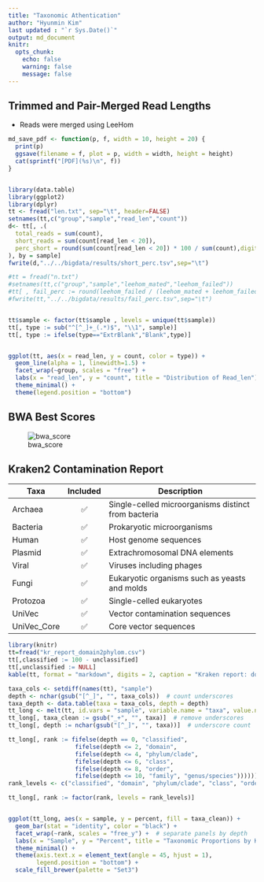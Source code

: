 ```yaml
---
title: "Taxonomic Athentication" 
author: "Hyunmin Kim"
last updated : "`r Sys.Date()`"
output: md_document
knitr:
  opts_chunk:
    echo: false
    warning: false
    message: false
---
```


## Trimmed and Pair-Merged Read Lengths 
- Reads were merged using LeeHom

```r

md_save_pdf <- function(p, f, width = 10, height = 20) {
  print(p)
  ggsave(filename = f, plot = p, width = width, height = height)
  cat(sprintf("[PDF](%s)\n", f))
}   


library(data.table)
library(ggplot2)
library(dplyr)
tt <- fread("len.txt", sep="\t", header=FALSE)
setnames(tt,c("group","sample","read_len","count"))
d<- tt[, .(
  total_reads = sum(count),
  short_reads = sum(count[read_len < 20]),
  perc_short = round(sum(count[read_len < 20]) * 100 / sum(count),digits=4)
), by = sample]
fwrite(d,"../../bigdata/results/short_perc.tsv",sep="\t") 

#tt = fread("n.txt")
#setnames(tt,c("group","sample","leehom_mated","leehom_failed"))
#tt[ , fail_perc := round(leehom_failed / (leehom_mated + leehom_failed) * 100,digits=4 )];
#fwrite(tt,"../../bigdata/results/fail_perc.tsv",sep="\t") 


tt$sample <- factor(tt$sample , levels = unique(tt$sample))
tt[, type := sub("^[^_]+_(.*)$", "\\1", sample)]
tt[, type := ifelse(type=="ExtrBlank","Blank",type)]


ggplot(tt, aes(x = read_len, y = count, color = type)) +
  geom_line(alpha = 1, linewidth=1.5) +
  facet_wrap(~group, scales = "free") +   
  labs(x = "read_len", y = "count", title = "Distribution of Read_len") +
  theme_minimal() +
  theme(legend.position = "bottom")


```

## BWA Best Scores 

![bwa_score](figs/bwa_score_grid.png)

## Kraken2 Contamination Report 

| Taxa           | Included | Description                                      |
|----------------|:--------:|-------------------------------------------------|
| Archaea        | ✅       | Single-celled microorganisms distinct from bacteria |
| Bacteria       | ✅       | Prokaryotic microorganisms                       |
| Human          | ✅       | Host genome sequences                            |
| Plasmid        | ✅       | Extrachromosomal DNA elements                    |
| Viral          | ✅       | Viruses including phages                         |
| Fungi          | ✅       | Eukaryotic organisms such as yeasts and molds   |
| Protozoa       | ✅       | Single-celled eukaryotes                         |
| UniVec         | ✅       | Vector contamination sequences                    |
| UniVec_Core    | ✅       | Core vector sequences                             |

```r
library(knitr)
tt=fread("kr_report_domain2phylom.csv")
tt[,classified := 100 - unclassified]
tt[,unclassified := NULL]
kable(tt, format = "markdown", digits = 2, caption = "Kraken report: domain proportions by sample")

taxa_cols <- setdiff(names(tt), "sample")
depth <- nchar(gsub("[^_]", "", taxa_cols))  # count underscores
taxa_depth <- data.table(taxa = taxa_cols, depth = depth)
tt_long <- melt(tt, id.vars = "sample", variable.name = "taxa", value.name = "percent")
tt_long[, taxa_clean := gsub("_+", "", taxa)]  # remove underscores
tt_long[, depth := nchar(gsub("[^_]", "", taxa))]  # underscore count

tt_long[, rank := fifelse(depth == 0, "classified",
                   fifelse(depth <= 2, "domain",
                   fifelse(depth <= 4, "phylum/clade",
                   fifelse(depth <= 6, "class",
                   fifelse(depth <= 8, "order",
                   fifelse(depth <= 10, "family", "genus/species"))))))]
rank_levels <- c("classified", "domain", "phylum/clade", "class", "order", "family", "genus/species")

tt_long[, rank := factor(rank, levels = rank_levels)]


ggplot(tt_long, aes(x = sample, y = percent, fill = taxa_clean)) +
  geom_bar(stat = "identity", color = "black") +
  facet_wrap(~rank, scales = "free_y") +  # separate panels by depth
  labs(x = "Sample", y = "Percent", title = "Taxonomic Proportions by Kraken Report") +
  theme_minimal() +
  theme(axis.text.x = element_text(angle = 45, hjust = 1),
        legend.position = "bottom") +
  scale_fill_brewer(palette = "Set3")

```

